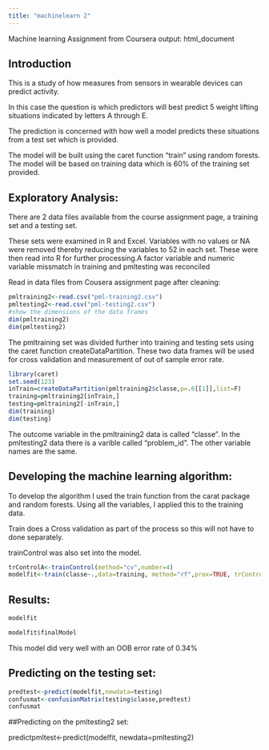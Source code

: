 ```yaml
---
title: "machinelearn 2"
---
```

Machine learning Assignment from Coursera
output: html_document

## Introduction

This is a study of how measures from sensors in wearable devices can predict activity. 

In this case the question is which predictors will best predict 5 weight lifting situations indicated by letters A through E.

The prediction is concerned with how well a model predicts these situations from a test set which is provided. 

The model will be built using the caret function "train" using random forests. The model will be based on training data which is 60% of the training set provided.

## Exploratory Analysis:

There are 2 data files available from the course assignment page, a training set and a testing set.

These sets were examined in R and Excel. Variables with no values or NA were removed thereby reducing the variables to 52 in each set. These were then read into R for further processing.A factor variable and numeric variable missmatch in training and pmltesting was reconciled

Read in data files from Cousera assignment page after cleaning:
```r
pmltraining2<-read.csv("pml-training2.csv")
pmltesting2<-read.csv("pml-testing2.csv")
#show the dimensions of the data frames
dim(pmltraining2)
dim(pmltesting2)
```

The pmltraining set was divided further into training and testing sets
using the caret function createDataPartition. These two data frames will be used for cross validation and measurement of out of sample error rate.

```r
library(caret)
set.seed(123)
inTrain=createDataPartition(pmltraining2$classe,p=.6[[1]],list=F)
training=pmltraining2[inTrain,]
testing=pmltraining2[-inTrain,]
dim(training)
dim(testing)
```

The outcome variable in the pmltraining2 data is called "classe". In the pmltesting2 data there is a varible called "problem_id". The other variable names are the same.

## Developing the machine learning algorithm:

To develop the algorithm I used the train function from the carat package and random forests. Using all the variables, I applied this to the training data.

Train does a Cross validation as part of the process so this will not have to done separately.

trainControl  was also set into the model.

```r
trControlA<-trainControl(method="cv",number=4)
modelfit<-train(classe~.,data=training, method="rf",prox=TRUE, trControl=trControlA)
```
  

## Results:

```r
modelfit
```



```r
modelfit$finalModel
```

This model did very well with an OOB error rate of 0.34%


## Predicting on the testing set:

```r
predtest<-predict(modelfit,newdata=testing)
confusmat<-confusionMatrix(testing$classe,predtest)
confusmat
```


##Predicting on the pmltesting2 set:

predictpmltest<-predict(modelfit, newdata=pmltesting2)




